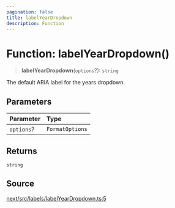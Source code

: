 ```yaml
---
pagination: false
title: labelYearDropdown
description: Function
---
```


# Function: labelYearDropdown()

> **labelYearDropdown**(`options`?): `string`

The default ARIA label for the years dropdown.

## Parameters

| Parameter | Type |
| :------ | :------ |
| `options`? | `FormatOptions` |

## Returns

`string`

## Source

[next/src/labels/labelYearDropdown.ts:5](https://github.com/gpbl/react-day-picker/blob/575f9be39/next/src/labels/labelYearDropdown.ts#L5)
